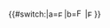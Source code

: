 <span title="{{{2|Fall}}}">{{#switch:{{{1}}}|a=[[File:Decrease2.svg|11px|alt={{{2|Fall}}}|link=]]|b=[[File:RedDownArrow.svg|15px|alt={{{2|Fall}}}|link=]]|[[File:Red Arrow Down.svg|12px|alt={{{2|Fall}}}|link=]]}}</span><noinclude>
{{documentation}}
</noinclude>